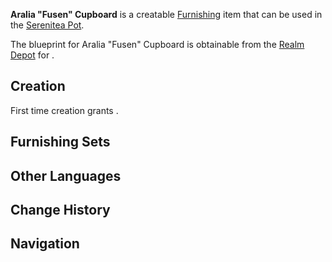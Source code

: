 {{Furnishing Infobox
|id             = 370113
|image          = Item Aralia Fusen Cupboard.png
|category       = Large Furnishing
|subcategory    = Cabinet
|rarity         = 3
|adeptal_energy = 60
|load           = 169
|reduced_load   = 127
|description    = A cupboard that may commonly be found in [[Inazuma]]. It is made from [[Aralia Wood]] that has been painted using deep colors, and is most often found in streetside food kiosks.<br />Compared with similar storage furnishings used in stores, the wood these cupboards are made from has been specially dried and their paint coatings are somewhat thinner, protecting them better against dust and oil smoke. It is said that these cupboards can see a decade of use without being visibly stained.
|blueprint      = [[Realm Depot]]
}}
'''Aralia "Fusen" Cupboard''' is a creatable [[Furnishing]] item that can be used in the [[Serenitea Pot]].

The blueprint for Aralia "Fusen" Cupboard is obtainable from the [[Realm Depot]] for {{Item|Realm Currency|24|x=160}}.

==Creation==
First time creation grants {{Item|Trust|24|x=60}}.
{{Recipe
|type = Creation
|time = 14h
|Aralia Wood = 6
|Fabric = 6
|sort = Aralia Wood,Fabric
}}

==Furnishing Sets==
{{Craft Usage}}

==Other Languages==
{{Other Languages
|default_hidden = 1
|en      = Aralia "Fusen" Cupboard
|zhs     = 孔雀木「不染」橱柜
|zhs_rm  = Kǒngquè Mù "Bù Rǎn" Chúguì
|zht     = 孔雀木「不染」櫥櫃
|zht_rm  = Kǒngquè Mù "Bù Rǎn" Chúguì
|ja      = 孔雀の「不染」棚
|ja_rm   = Kujaku no "Fusen" Tana{{Assumed}}
|ja_note = {{lang|ja=不染|ja_rm=Fusen|mini=1}} means "colorless"
|ko      = 공작나무 「물들지 않는」 주방 조리대
|ko_rm   = 
|es      = Armario de madera de criptomeria: Inmaculado
|fr      = Buffet « Fusen » en bois de cèdre inazumien
|ru      = Шкаф из аралии: Неокрашенный
|th      = ตู้เก็บเครื่องปรุง "Fusen" ไม้ Aralia
|th_rm   = 
|vi      = Tủ Bếp Khổng Tước "Fusen"
|de      = Küchenregal „Fusen“ aus Aralia-Holz
|id      = Rak Dapur "Fusen" dari Aralia
|pt      = Armário de Cozinha de Madeira de Arália: Imaculado
}}

==Change History==
{{Change History|2.2}}

==Navigation==
{{Furnishing Navbox/Interior|Large Furnishing}}